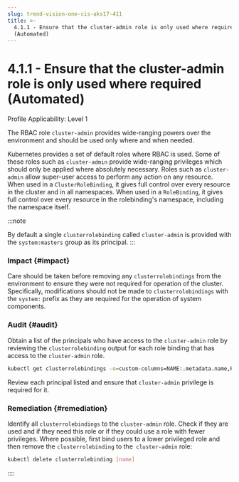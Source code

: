 ```yaml
---
slug: trend-vision-one-cis-aks17-411
title: >-
  4.1.1 - Ensure that the cluster-admin role is only used where required
  (Automated)
---
```

# 4.1.1 - Ensure that the cluster-admin role is only used where required (Automated)

Profile Applicability: Level 1

The RBAC role `cluster-admin` provides wide-ranging powers over the environment and should be used only where and when needed.

Kubernetes provides a set of default roles where RBAC is used. Some of these roles such as `cluster-admin` provide wide-ranging privileges which should only be applied where absolutely necessary. Roles such as `cluster-admin` allow super-user access to perform any action on any resource. When used in a `ClusterRoleBinding`, it gives full control over every resource in the cluster and in all namespaces. When used in a `RoleBinding`, it gives full control over every resource in the rolebinding's namespace, including the namespace itself.

:::note

By default a single `clusterrolebinding` called `cluster-admin` is provided with the `system:masters` group as its principal.
:::

### Impact {#impact}

Care should be taken before removing any `clusterrolebindings` from the environment to ensure they were not required for operation of the cluster. Specifically, modifications should not be made to `clusterrolebindings` with the `system:` prefix as they are required for the operation of system components.

### Audit {#audit}

Obtain a list of the principals who have access to the `cluster-admin` role by reviewing the `clusterrolebinding` output for each role binding that has access to the `cluster-admin` role.

```bash
kubectl get clusterrolebindings -o=custom-columns=NAME:.metadata.name,ROLE:.roleRef.name,SUBJECT:.subjects[*].name
```

Review each principal listed and ensure that `cluster-admin` privilege is required for it.

### Remediation {#remediation}

Identify all `clusterrolebindings` to the `cluster-admin` role. Check if they are used and if they need this role or if they could use a role with fewer privileges. Where possible, first bind users to a lower privileged role and then remove the `clusterrolebinding` to the` cluster-admin` role:

```bash
kubectl delete clusterrolebinding [name]
```
::::
